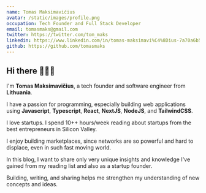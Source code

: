 ```yaml
---
name: Tomas Maksimavičius
avatar: /static/images/profile.png
occupation: Tech Founder and Full Stack Developer
email: tomasmaks@gmail.com
twitter: https://twitter.com/tom_maks
linkedin: https://www.linkedin.com/in/tomas-maksimavi%C4%8Dius-7a70a6b5/
github: https://github.com/tomasmaks
---
```


<h2 className="mt-0">
    Hi there 👋👋👋
</h2>

I'm <strong>Tomas Maksimavičius</strong>, a tech founder and software engineer from <strong>Lithuania</strong>. 

I have a passion for programming, especially building web applications using <strong>Javascript</strong>, <strong>Typescript</strong>, <strong>React</strong>, <strong>NextJS</strong>, <strong>NodeJS</strong>, and <strong>TailwindCSS</strong>. 

I love startups. I spend 10++ hours/week reading about startups from the best entrepreneurs in Silicon Valley.

I enjoy building marketplaces, since networks are so powerful and hard to displace, even in such fast moving world.

In this blog, I want to share only very unique insights and knowledge I've gained from my reading list and also as a startup founder. 

Building, writing, and sharing helps me strengthen my understanding of new concepts and ideas.


